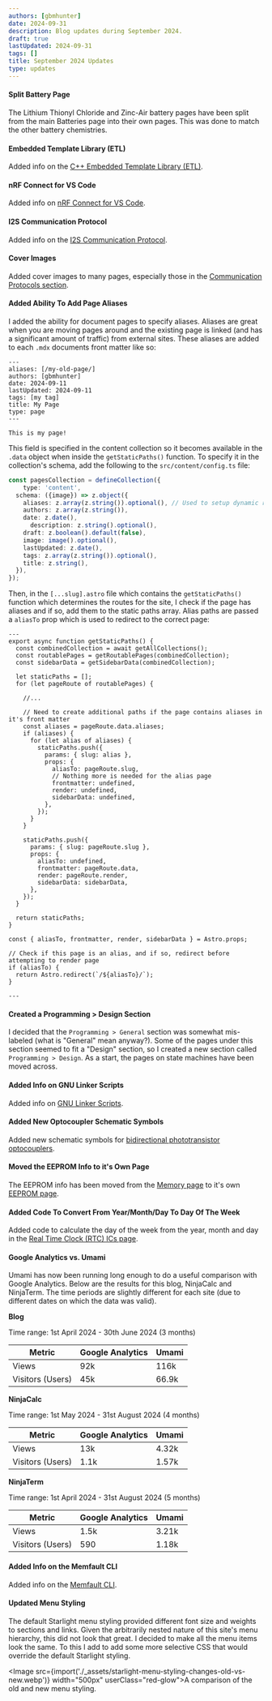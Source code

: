 ```yaml
---
authors: [gbmhunter]
date: 2024-09-31
description: Blog updates during September 2024.
draft: true
lastUpdated: 2024-09-31
tags: []
title: September 2024 Updates
type: updates
---
```


#### Split Battery Page

The Lithium Thionyl Chloride and Zinc-Air battery pages have been split from the main Batteries page into their own pages. This was done to match the other battery chemistries.

#### Embedded Template Library (ETL)

Added info on the [C++ Embedded Template Library (ETL)](/programming/languages/c-plus-plus/cpp-on-embedded-systems/#the-embedded-template-library-etl).

#### nRF Connect for VS Code

Added info on [nRF Connect for VS Code](/programming/microcontrollers/nordic/nrf-connect-for-vs-code/).

#### I2S Communication Protocol

Added info on the [I2S Communication Protocol](/electronics/communication-protocols/i2s-communication-protocol/).

#### Cover Images

Added cover images to many pages, especially those in the [Communication Protocols section](/electronics/communication-protocols/).

#### Added Ability To Add Page Aliases

I added the ability for document pages to specify aliases. Aliases are great when you are moving pages around and the existing page is linked (and has a significant amount of traffic) from external sites. These aliases are added to each `.mdx` documents front matter like so:

```mdx title="src/content/pages/my-page.mdx" {2}
---
aliases: [/my-old-page/]
authors: [gbmhunter]
date: 2024-09-11
lastUpdated: 2024-09-11
tags: [my tag]
title: My Page
type: page
---

This is my page!
```

This field is specified in the content collection so it becomes available in the `.data` object when inside the `getStaticPaths()` function. To specify it in the collection's schema, add the following to the `src/content/config.ts` file:

```ts title="src/content/config.ts" {4}
const pagesCollection = defineCollection({
	type: 'content',
  schema: ({image}) => z.object({
    aliases: z.array(z.string()).optional(), // Used to setup dynamic redirects. This is done in [...slug].astro 
    authors: z.array(z.string()),
    date: z.date(),
	  description: z.string().optional(),
    draft: z.boolean().default(false),
    image: image().optional(),
    lastUpdated: z.date(),
    tags: z.array(z.string()).optional(),
    title: z.string(),
  }),
});
```

Then, in the `[...slug].astro` file which contains the `getStaticPaths()` function which determines the routes for the site, I check if the page has aliases and if so, add them to the static paths array. Alias paths are passed a `aliasTo` prop which is used to redirect to the correct page:

```astro title="src/pages/[...slug].astro" {13-27, 45-48}
---
export async function getStaticPaths() {
  const combinedCollection = await getAllCollections();
  const routablePages = getRoutablePages(combinedCollection);
  const sidebarData = getSidebarData(combinedCollection);

  let staticPaths = [];
  for (let pageRoute of routablePages) {

    //...

    // Need to create additional paths if the page contains aliases in it's front matter
    const aliases = pageRoute.data.aliases;
    if (aliases) {
      for (let alias of aliases) {
        staticPaths.push({
          params: { slug: alias },
          props: { 
            aliasTo: pageRoute.slug,
            // Nothing more is needed for the alias page
            frontmatter: undefined,
            render: undefined,
            sidebarData: undefined,
          },
        });
      }
    }

    staticPaths.push({
      params: { slug: pageRoute.slug },
      props: { 
        aliasTo: undefined,
        frontmatter: pageRoute.data,
        render: pageRoute.render,
        sidebarData: sidebarData,
      },
    });
  }

  return staticPaths;
}

const { aliasTo, frontmatter, render, sidebarData } = Astro.props;

// Check if this page is an alias, and if so, redirect before attempting to render page
if (aliasTo) {
  return Astro.redirect(`/${aliasTo}/`);
}

---
```

#### Created a Programming > Design Section

I decided that the `Programming > General` section was somewhat mis-labeled (what is "General" mean anyway?). Some of the pages under this section seemed to fit a "Design" section, so I created a new section called `Programming > Design`. As a start, the pages on state machines have been moved across.

#### Added Info on GNU Linker Scripts

Added info on [GNU Linker Scripts](/programming/compilers/gcc/gnu-linker-scripts/).

#### Added New Optocoupler Schematic Symbols

Added new schematic symbols for [bidirectional phototransistor optocouplers](/electronics/components/optical-isolators/#bidirectional-phototransistor-opto-isolators).

#### Moved the EEPROM Info to it's Own Page

The EEPROM info has been moved from the [Memory page](/electronics/components/memory/) to it's own [EEPROM page](/electronics/components/memory/eeprom/).

#### Added Code To Convert From Year/Month/Day To Day Of The Week

Added code to calculate the day of the week from the year, month and day in the [Real Time Clock (RTC) ICs page](/electronics/components/real-time-clock-ics/).

#### Google Analytics vs. Umami

Umami has now been running long enough to do a useful comparison with Google Analytics. Below are the results for this blog, NinjaCalc and NinjaTerm. The time periods are slightly different for each site (due to different dates on which the data was valid).

**Blog**

Time range: 1st April 2024 - 30th June 2024 (3 months)


<table>
  <thead>
    <tr>
      <th>Metric</th>
      <th>Google Analytics</th>
      <th>Umami</th>
    </tr>
  </thead>
  <tbody>
    <tr>
      <td>Views</td>
      <td>92k</td>
      <td>116k</td>
    </tr>
    <tr>
      <td>Visitors (Users)</td>
      <td>45k</td>
      <td>66.9k</td>
    </tr>
  </tbody>
</table>

**NinjaCalc**

Time range: 1st May 2024 - 31st August 2024 (4 months)

<table>
  <thead>
    <tr>
      <th>Metric</th>
      <th>Google Analytics</th>
      <th>Umami</th>
    </tr>
  </thead>
  <tbody>
    <tr>
      <td>Views</td>
      <td>13k</td>
      <td>4.32k</td>
    </tr>
    <tr>
      <td>Visitors (Users)</td>
      <td>1.1k</td>
      <td>1.57k</td>
    </tr>
  </tbody>
</table>

**NinjaTerm**

Time range: 1st April 2024 - 31st August 2024 (5 months)

<table>
  <thead>
    <tr>
      <th>Metric</th>
      <th>Google Analytics</th>
      <th>Umami</th>
    </tr>
  </thead>
  <tbody>
    <tr>
      <td>Views</td>
      <td>1.5k</td>
      <td>3.21k</td>
    </tr>
    <tr>
      <td>Visitors (Users)</td>
      <td>590</td>
      <td>1.18k</td>
    </tr>
  </tbody>
</table>

#### Added Info on the Memfault CLI

Added info on the [Memfault CLI](/programming/firmware/memfault/#memfault-cli).

#### Updated Menu Styling

The default Starlight menu styling provided different font size and weights to sections and links. Given the arbitrarily nested nature of this site's menu hierarchy, this did not look that great. I decided to make all the menu items look the same. To this I add to add some more selective CSS that would override the default Starlight styling.

<Image src={import('./_assets/starlight-menu-styling-changes-old-vs-new.webp')} width="500px" userClass="red-glow">A comparison of the old and new menu styling.</Image>
